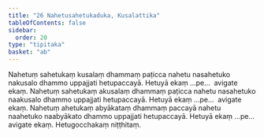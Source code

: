 ```yaml
---
title: "26 Nahetusahetukaduka, Kusalattika"
tableOfContents: false
sidebar:
  order: 20
type: "tipitaka"
basket: "ab"
---
```



<DynamicBreadcrumb />

<Division number="35">

<Paragraph number="97">
Nahetuṃ sahetukaṃ kusalaṃ dhammaṃ paṭicca nahetu nasahetuko nakusalo dhammo uppajjati hetupaccayā. Hetuyā ekaṃ …pe…  avigate ekaṃ.
</Paragraph>

<Paragraph number="98">
Nahetuṃ sahetukaṃ akusalaṃ dhammaṃ paṭicca nahetu nasahetuko naakusalo dhammo uppajjati hetupaccayā. Hetuyā ekaṃ …pe…  avigate ekaṃ.
</Paragraph>

<Paragraph number="99">
Nahetuṃ ahetukaṃ abyākataṃ dhammaṃ paccayā nahetu naahetuko naabyākato dhammo uppajjati hetupaccayā. Hetuyā ekaṃ …pe…  avigate ekaṃ.

</Paragraph>
</Division>

<Paragraph number="100" type="center">
Hetugocchakaṃ niṭṭhitaṃ.
</Paragraph>